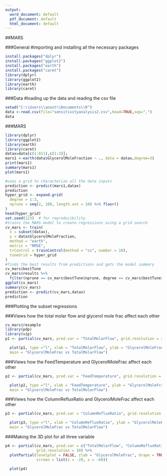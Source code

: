 ---
output:
  word_document: default
  pdf_document: default
  html_document: default
---

##MARS


###General
#importing and installing all the necessary packages
```{r, echo = TRUE}
install.packages("dplyr")
install.packages("ggplot2")
install.packages("earth")
install.packages("caret")
library(dplyr)
library(ggplot2)
library(earth)
library(caret)
```

###Data
#loading up the data and reading the csv file
```{r, echo = TRUE}
setwd("C:\\Users\\anast\\Documents\\R")
data <-read.csv(file="sensitivityanalysis2.csv",head=TRUE,sep=",")
data
```

###MARS
```{r, echo = TRUE}
library(dplyr)
library(ggplot2)
library(earth)
library(caret)
datax=data[c(1:811),c(1:3)];
mars1 <-earth(data$GlycerolMoleFraction ~ ., data = datax,degree=3)
print(mars1)
summary(mars1)
plot(mars1)

#uses a grid to characterize all the data inputs
prediction <- predict(mars1,datax)
prediction
hyper_grid <- expand.grid(
  degree = 1:3, 
  nprune = seq(2, 100, length.out = 10) %>% floor()
)
head(hyper_grid)
set.seed(123)  # for reproducibility
#trains the MARS model to create regressions using a grid search
cv_mars <- train(
  x = subset(datax),
  y = data$GlycerolMoleFraction,
  method = "earth",
  metric = "RMSE",
  trControl = trainControl(method = "cv", number = 10),
  tuneGrid = hyper_grid
)
#finds the best results from predictions and gets the model summary
cv_mars$bestTune
cv_mars$results %>%
  filter(nprune == cv_mars$bestTune$nprune, degree == cv_mars$bestTune$degree)
ggplot(cv_mars)
summary(cv_mars)
prediction <- predict(cv_mars,datax)
prediction
```

###Plotting the subset regressions 

###Views how the total molar flow and glycerol mole frac affect each other
```{r}
cv_mars$resample
library(pdp)
library(vip)
p1 <- partial(cv_mars, pred.var = "TotalMolarFlow", grid.resolution = 20)

  plot(p1, type ="l", xlab = "TotalMolarFlow", ylab = "GlycerolMoleFrac", lwd = 2, 
  main = "GlycerolMoleFrac vs TotalMolarFlow")

```
###Views how the FeedTemperature and GlycerolMoleFrac affect each other
```{r}
p2 <- partial(cv_mars, pred.var = "FeedTemperature", grid.resolution = 20)

  plot(p2, type ="l", xlab = "FeedTemperature", ylab = "GlycerolMoleFrac", lwd = 2, 
  main = "GlycerolMoleFrac vs TotalMolarFlow")


```
###Views how the ColumnRefluxRatio and GlycerolMoleFrac affect each other
```{r}
p3 <- partial(cv_mars, pred.var = "ColumnRefluxRatio", grid.resolution = 20)

  plot(p3, type ="l", xlab = "ColumnRefluxRatio", ylab = "GlycerolMoleFrac", lwd = 2, 
  main = "GlycerolMoleFrac vs TotalMolarFlow")


```

###Making the 3D plot for all three variable
```{r}
p4 <- partial(cv_mars, pred.var = c("TotalMolarFlow", "ColumnRefluxRatio"), 
              grid.resolution = 10) %>% 
  plotPartial(levelplot = FALSE, zlab = "GlycerolMoleFrac", drape = TRUE, colorkey = TRUE, 
              screen = list(z = -20, x = -60))

  plot(p4)

```